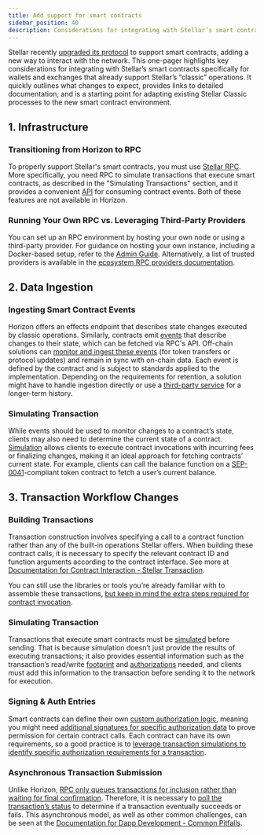 ```yaml
---
title: Add support for smart contracts
sidebar_position: 40
description: Considerations for integrating with Stellar’s smart contracts specifically for wallets and exchanges
---
```


Stellar recently [upgraded its protocol](https://stellar.org/blog/developers/protocol-20-preparing-smart-contracts-to-stellar) to support smart contracts, adding a new way to interact with the network. This one-pager highlights key considerations for integrating with Stellar’s smart contracts specifically for wallets and exchanges that already support Stellar’s “classic” operations. It quickly outlines what changes to expect, provides links to detailed documentation, and is a starting point for adapting existing Stellar Classic processes to the new smart contract environment.

## 1. Infrastructure

### Transitioning from Horizon to RPC

To properly support Stellar's smart contracts, you must use [Stellar RPC](../../../data/rpc). More specifically, you need RPC to simulate transactions that execute smart contracts, as described in the "Simulating Transactions" section, and it provides a convenient [API](../../../data/rpc/api-reference) for consuming contract events. Both of these features are not available in Horizon.

### Running Your Own RPC vs. Leveraging Third-Party Providers

You can set up an RPC environment by hosting your own node or using a third-party provider. For guidance on hosting your own instance, including a Docker-based setup, refer to the [Admin Guide](../../../data/rpc/admin-guide). Alternatively, a list of trusted providers is available in the [ecosystem RPC providers documentation](../../../data/rpc/rpc-providers).

## 2. Data Ingestion

### Ingesting Smart Contract Events

Horizon offers an effects endpoint that describes state changes executed by classic operations. Similarly, contracts emit [events](../../../learn/encyclopedia/contract-development/events.mdx) that describe changes to their state, which can be fetched via RPC's API. Off-chain solutions can [monitor and ingest these events](../../../build/guides/events/ingest.mdx) (for token transfers or protocol updates) and remain in sync with on-chain data. Each event is defined by the contract and is subject to standards applied to the implementation. Depending on the requirements for retention, a solution might have to handle ingestion directly or use a [third-party service](../../../data/data-indexers/indexer-providers) for a longer-term history.

### Simulating Transaction

While events should be used to monitor changes to a contract’s state, clients may also need to determine the current state of a contract. [Simulation](../../../build/guides/transactions/simulateTransaction-Deep-Dive.mdx) allows clients to execute contract invocations with incurring fees or finalizing changes, making it an ideal approach for fetching contracts’ current state. For example, clients can call the balance function on a [SEP-0041](https://github.com/stellar/stellar-protocol/blob/master/ecosystem/sep-0041.md)-compliant token contract to fetch a user’s current balance.

## 3. Transaction Workflow Changes

### Building Transactions

Transaction construction involves specifying a call to a contract function rather than any of the built-in operations Stellar offers. When building these contract calls, it is necessary to specify the relevant contract ID and function arguments according to the contract interface. See more at [Documentation for Contract Interaction - Stellar Transaction](../../../learn/encyclopedia/contract-development/contract-interactions/stellar-transaction.mdx).

You can still use the libraries or tools you’re already familiar with to assemble these transactions, [but keep in mind the extra steps required for contract invocation](../../../build/guides/transactions/invoke-contract-tx-sdk.mdx).

### Simulating Transaction

Transactions that execute smart contracts must be [simulated](../../../build/guides/transactions/simulateTransaction-Deep-Dive.mdx) before sending. That is because simulation doesn’t just provide the results of executing transactions; it also provides essential information such as the transaction’s read/write [footprint](../../../learn/encyclopedia/contract-development/contract-interactions/transaction-simulation.mdx#footprint) and [authorizations](../../../learn/encyclopedia/contract-development/contract-interactions/transaction-simulation.mdx#authorization) needed, and clients must add this information to the transaction before sending it to the network for execution.

### Signing & Auth Entries

Smart contracts can define their own [custom authorization logic](../../../learn/encyclopedia/security/authorization.mdx), meaning you might need [additional signatures for specific authorization data](../../../learn/encyclopedia/contract-development/contract-interactions/stellar-transaction.mdx#authorization-data) to prove permission for certain contract calls. Each contract can have its own requirements, so a good practice is to [leverage transaction simulations to identify specific authorization requirements for a transaction](../../../learn/encyclopedia/contract-development/contract-interactions/transaction-simulation.mdx#authorization).

### Asynchronous Transaction Submission

Unlike Horizon, [RPC only queues transactions for inclusion rather than waiting for final confirmation](../../../data/rpc/api-reference/methods/sendTransaction). Therefore, it is necessary to [poll the transaction’s status](../../../data/rpc/api-reference/methods/getTransaction) to determine if a transaction eventually succeeds or fails. This asynchronous model, as well as other common challenges, can be seen at the [Documentation for Dapp Development - Common Pitfalls](../../../build/guides/dapps/frontend-guide.mdx#7-common-pitfalls).
